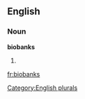 
==English==

===Noun===
'''biobanks'''

# {{plural of|[[biobank]]}}

[[Category:English plurals]]

[[fr:biobanks]]
